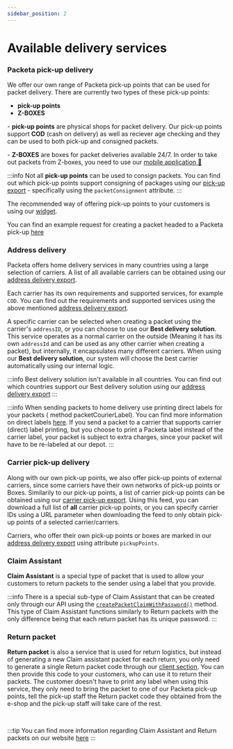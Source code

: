 ```yaml
---
sidebar_position: 2
---
```


# Available delivery services

### Packeta pick-up delivery

We offer our own range of Packeta pick-up points that can be used for packet delivery. There are currently two types of these pick-up points:
- **pick-up points**
- **Z-BOXES**

\- **pick-up points** are physical shops for packet delivery. Our pick-up points support **COD** (cash on delivery) as well as reciever age checking and they can be used to both pick-up and consigned packets.

\- **Z-BOXES** are boxes for packet deliveries available 24/7. In order to take out packets from Z-boxes, you need to use our [mobile application 📱](https://play.google.com/store/apps/details?id=cz.zasilkovna.app&hl=en&gl=US)

:::info
Not all **pick-up points** can be used to consign packets. You can find out which pick-up points support consigning of packages using our [pick-up export](../pick-up-point-selection/branch-export-v5.mdx) -
specifically using the `packetConsignment` attribute.
:::

The recommended way of offering pick-up points to your customers is using our [widget](../pick-up-point-selection/widget.mdx).

You can find an example request for creating a packet headed to a Packeta pick-up [here](../packet-creation/packeta-pick-up-point.mdx)

### Address delivery

Packeta offers home delivery services in many countries using a large selection of carriers. A list of all available carriers can be obtained using our 
[address delivery export](../pick-up-point-selection/branch-export-v5.mdx#carriers-feed-address-delivery).

Each carrier has its own requirements and supported services, for example `COD`. You can find out the requirements and supported services using the above mentioned [address delivery export](../pick-up-point-selection/branch-export-v5.mdx#carriers-feed-address-delivery).

A specific carrier can be selected when creating a packet using the carrier's `addressID`, or you can choose to use our **Best delivery solution**. This service operates as a normal carrier on the outside 
(Meaning it has its own `addressId` and can be used as any other carrier when creating a packet), but internally, it encapsulates many different carriers. When using our **Best delivery solution**, our system will choose the best carrier automatically using our internal logic.

:::info
Best delivery solution isn't available in all countries. You can find out which countries support our Best delivery solution using our [address delivery export](../pick-up-point-selection/branch-export-v5.mdx#carriers-feed-address-delivery)
:::

:::info
When sending packets to home delivery use printing direct labels for your packets ( method packetCourierLabel). You can find more information on direct labels [here](./label-types.mdx#carrier-labels). If you send a packet to a carrier that supports carrier (direct) label printing,
 but you choose to print a Packeta label instead of the carrier label, your packet is subject to extra charges, since your packet will have to be re-labeled at our depot.
:::

### Carrier pick-up delivery

Along with our own pick-up points, we also offer pick-up points of external carriers, since some carriers have their own networks of pick-up points or Boxes. Similarily to our pick-up points,
a list of carrier pick-up points can be obtained using our [carrier pick-up export](../pick-up-point-selection/carrier-pickup-points-export.mdx). Using this feed, you can download
a full list of **all** carrier pick-up points, or you can specify carrier IDs using a URL parameter when downloading the feed to only obtain pick-up points of a selected carrier/carriers.

Carriers, who offer their own pick-up points or boxes are marked in our [address delivery export](../pick-up-point-selection/branch-export-v5.mdx#carriers-feed-address-delivery) using attribute `pickupPoints`.

### Claim Assistant

**Claim Assistant** is a special type of packet that is used to allow your customers to return packets to the sender using a label that you provide.

:::info
There is a special sub-type of Claim Assistant that can be created only through our API using the [`createPacketClaimWithPassword()`](../api-reference/api-methods-reference.mdx#createpacketclaimwithpassword) method.
This type of Claim Assistant functions similarly to Return packets with the only difference being that each return packet has its unique password.
:::

### Return packet

**Return packet** is also a service that is used for return logistics, but instead of generating a new Claim assistant packet for each return, you only need to generate a single Return packet code
through our [client section](https://client.packeta.com/en/eshop-identifiers/edit). You can then provide this code to your customers, who can use it to return their packets. The customer doesn't have to print any
label when using this service, they only need to bring the packet to one of our Packeta pick-up points, tell the pick-up staff the Return packet code they obtained from the e-shop and the pick-up staff
will take care of the rest. 

<br/>

:::tip
You can find more information regarding Claim Assistant and Return packets on our website [here](https://www.zasilkovna.cz/en/reverse-logistics)
:::